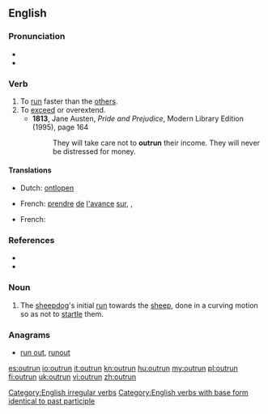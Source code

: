 ==English==

===Pronunciation===
* {{rhymes|ʌn}}
* {{IPA|/ˈɑʊtɻʌn/}}

===Verb===
{{en-verb|outruns|outrunning|outran|outrun}}

# To [[run]] faster than the [[other]]s.
# To [[exceed]] or overextend.
#* '''1813''', Jane Austen, ''Pride and Prejudice'', Modern Library Edition (1995), page 164
#*: They will take care not to '''outrun''' their income.  They will never be distressed for money.

====Translations====
{{trans-top|run faster}}
* Dutch: [[ontlopen]]
{{trans-mid}}
* French: [[prendre]] [[de]] [[l']][[avance]] [[sur]], {{t+|fr|distancer}}, {{t+|fr|prendre de vitesse}}
{{trans-bottom}}
{{trans-top|exceed}}
* French: {{t+|fr|dépasser}}
{{trans-mid}}
{{trans-bottom}}

===References===
* {{R:Century 1911}}
* {{R:Webster 1913}}

===Noun===
{{en-noun}}

# {{context|sheepdog trials}} The [[sheepdog]]'s initial [[run]] towards the [[sheep]], done in a curving motion so as not to [[startle]] them.

===Anagrams===
* [[run out#English|run out]], [[runout#English|runout]]

[[Category:English irregular verbs]]
[[Category:English verbs with base form identical to past participle]]

[[es:outrun]]
[[io:outrun]]
[[it:outrun]]
[[kn:outrun]]
[[hu:outrun]]
[[my:outrun]]
[[pl:outrun]]
[[fi:outrun]]
[[uk:outrun]]
[[vi:outrun]]
[[zh:outrun]]